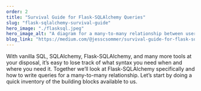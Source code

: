 ```yaml
---
order: 2
title: "Survival Guide for Flask-SQLAlchemy Queries"
slug: "flask-sqlalchemy-survival-guide"
hero_image: "./flasksql.jpeg"
hero_image_alt: "A diagram for a many-to-many relationship between users, posts, and post-likes"
blog_link: "https://medium.com/@jesscsommer/survival-guide-for-flask-sqlalchemy-queries-e442bbaf9ad"
---
```


With vanilla SQL, SQLAlchemy, Flask-SQLAlchemy, and many more tools at your disposal, it’s easy to lose track of what syntax you need when and where you need it. Together we’ll look at Flask-SQLAlchemy specifically and how to write queries for a many-to-many relationship. Let’s start by doing a quick inventory of the building blocks available to us.